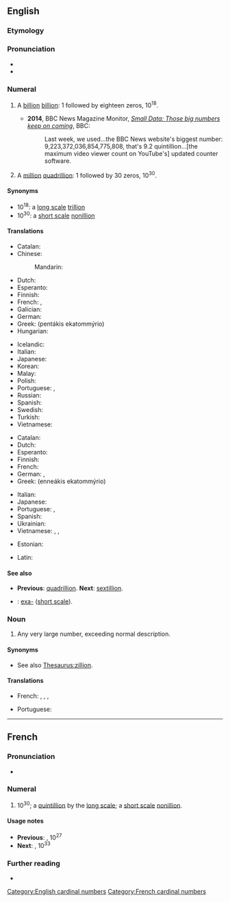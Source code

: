 {{also|Quintillion}}
==English==

===Etymology===
{{confix|en|quint|gloss1=five|illion}}

===Pronunciation===
* {{audio|en|en-us-quintillion.ogg|Audio (US)}}
* {{rhymes|en|ɪljən}}

===Numeral===
{{head|en|numeral}}

# {{lb|en|US|modern British & Australian, [[w:Long and short scales|short scale]]}} A [[billion]] [[billion]]: 1 followed by eighteen zeros, 10<sup>18</sup>.
#* '''2014''', BBC News Magazine Monitor, ''[http://www.bbc.co.uk/news/blogs-magazine-monitor-30327594 Small Data: Those big numbers keep on coming]'', BBC:
#*: Last week, we used...the BBC News website's biggest number: 9,223,372,036,854,775,808, that's 9.2 quintillion...[the maximum video viewer count on YouTube's] updated counter software.
# {{lb|en|dated|British & Australian, [[w:Long and short scales|long scale]]}} A [[million]] [[quadrillion]]: 1 followed by 30 zeros, 10<sup>30</sup>.

====Synonyms====
* 10<sup>18</sup>: a [[w:Long and short scales|long scale]] [[trillion]]
* 10<sup>30</sup>: a [[w:Long and short scales|short scale]] [[nonillion]]

====Translations====
{{trans-top|a billion billion, 10<sup>18</sup>}}
* Catalan: {{t+|ca|trilió}}
* Chinese:
*: Mandarin: {{t|cmn|百亿亿}}
* Dutch: {{t+|nl|triljoen}}
* Esperanto: {{t|eo|triiliono}}
* Finnish: {{t+|fi|triljoona}}
* French: {{t+|fr|trillion|m}}, {{t+|fr|milliard de milliards|m}}
* Galician: {{t|gl|trillón}}
* German: {{t+|de|Trillion|f}}
* Greek: {{t+|el|πεντάκις εκατομμύριο|n}} (pentákis ekatommýrio)
* Hungarian: {{t+|hu|trillió}}
{{trans-mid}}
* Icelandic: {{t|is|trilljón|f}}
* Italian: {{t+|it|trilione|m}}
* Japanese: {{t|ja|百京|tr=hyakkei}}
* Korean: {{t|ko|백경}}
* Malay: {{t|ms|kuintilion}}
* Polish: {{t+|pl|trylion|m}}
* Portuguese: {{t+|pt|quintilhão|m}}, {{t|pt|quintilião|m}}
* Russian: {{t+|ru|квинтиллио́н|m}}
* Spanish: {{t+|es|trillón|m}}
* Swedish: {{t+|sv|triljon}}
* Turkish: {{t+|tr|kentilyon}}
* Vietnamese: {{t+check|vi|tỷ|alt=tỷ tỷ}} <!-- was "[[tỷ]] tỷ" - assumed inflected form or vocalised spelling; please verify if linking is acceptable. see [[User:Kephir/gadgets/xte#Translation_fixing]] -->
{{trans-bottom}}

{{trans-top|a million quadrillion, 10<sup>30</sup>}}
* Catalan: {{t+|ca|quintilió}}
* Dutch: {{t+|nl|quintiljoen}}
* Esperanto: {{t|eo|kviniliono}}
* Finnish: {{t+|fi|kvintiljoona}}
* French: {{t+|fr|quintillion|m}}
* German: {{t+|de|Quintillion|f}}, {{t|de|Quinquillion|f}}
* Greek: {{t|el|εννεάκις εκατομμύριο|n}} (enneákis ekatommýrio)
{{trans-mid}}
* Italian: {{t+|it|quintilione|m}}
* Japanese: {{t|ja|百穣|tr=hyaku-jō}}
* Portuguese: {{t+|pt|nonilhão|m}}, {{t|pt|nonilião|m}}
* Spanish: {{t+|es|quintillón|m}}
* Ukrainian: {{t+|uk|квінтильйон|sc=Cyrl}}
* Vietnamese: {{qualifier|lit. "ten to the thirtieth power"}} {{t-check|vi|[[mười]] [[luỹ thừa]] [[ba mươi]]}} <!-- was "[[mười]] [[luỹ thừa]] [[ba mươi]]" - assumed sum-of-parts; if an idiom, remove the wikilinks to the individual words. see [[User:Kephir/gadgets/xte#Translation_fixing]] -->, {{t-check|vi|[[ngàn]] [[tỷ]] tỷ tỷ}} <!-- was "[[ngàn]] [[tỷ]] tỷ tỷ" - assumed sum-of-parts; if an idiom, remove the wikilinks to the individual words. see [[User:Kephir/gadgets/xte#Translation_fixing]] -->, {{t+check|vi|nghìn|alt=nghìn tỷ tỷ tỷ}} <!-- was "[[nghìn]] tỷ tỷ tỷ" - assumed inflected form or vocalised spelling; please verify if linking is acceptable. see [[User:Kephir/gadgets/xte#Translation_fixing]] -->
{{trans-bottom}}

{{checktrans-top}}
* Estonian: {{t-check|et|kvintiljon}}
{{trans-mid}}
* Latin: {{t-check|la|quintillio}}
{{trans-bottom}}

====See also====
* {{qualifier|short and long scale}} '''Previous''': [[quadrillion]]. '''Next''': [[sextillion]].
* {{lb|en|ISO prefix}}: [[exa-]] ([[w:Long and short scales|short scale]]).

===Noun===
{{en-noun}}

# {{lb|en|figuratively|slang|hyperbole}} Any very large number, exceeding normal description.

====Synonyms====
* See also [[Thesaurus:zillion]].

====Translations====
{{trans-top|any very large number}}
* French: {{t+|fr|milliard|m}}, {{t+|fr|milliards|m-p}}, {{t+|fr|million|m}}, {{t+|fr|millions|m-p}}
{{trans-mid}}
* Portuguese: {{t+|pt|zilhão|m}}
{{trans-bottom}}

[[Category:English cardinal numbers]]

----

==French==

===Pronunciation===
* {{fr-IPA|quintilion}}

===Numeral===
{{head|fr|numeral}}

# 10<sup>30</sup>; a [[quintillion]] by the [[w:Long and short scales|long scale]]; a [[w:Long and short scales|short scale]] [[nonillion]].

====Usage notes====
* '''Previous''': {{l|fr|quadrilliard}}, 10<sup>27</sup>
* '''Next''': {{l|fr|quintilliard}}, 10<sup>33</sup>

===Further reading===
* {{R:TLFi}}

[[Category:French cardinal numbers]]